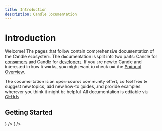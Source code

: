 ```yaml
---
title: Introduction
description: Candle Documentation
---
```


# Introduction

Welcome! The pages that follow contain comprehensive documentation of the
Candle ecosystem. The documentation is split into two parts: Candle for
[consumers](/docs/video-developers/overview) and Candle for
[developers](/docs/products/overview). If you are new to Candle and
interested in how it works, you might want to check out the
[Protocol Overview](/docs/protocol/core-concepts/overview).

The documentation is an open-source community effort, so feel free to suggest
new topics, add new how-to guides, and provide examples wherever you think it
might be helpful. All documentation is editable via
[GitHub](https://github.com/CandlePlatforms/candle-org/tree/master/docs).

## Getting Started

<DocsCardsContainer>
  <DocsCard
    key={1}
    title="Learn how to Use Candle"
    description="Discover the way in which Candle can benefit you."
    href="/docs/video-developers/overview"
    ctaText="Start"
    icon={
      <svg
        width="56"
        height="56"
        viewBox="0 0 56 56"
        fill="none"
        xmlns="http://www.w3.org/2000/svg">
        <rect width="56" height="56" rx="28" fill="#00EB88" />
        <path
          d="M32.6667 35L39.6667 28L32.6667 21"
          stroke="#131418"
          strokeWidth="1.75"
          strokeLinecap="round"
          strokeLinejoin="round"
        />
        <path
          d="M23.3333 21L16.3333 28L23.3333 35"
          stroke="#131418"
          strokeWidth="1.75"
          strokeLinecap="round"
          strokeLinejoin="round"
        />
      </svg>
    }
  />
  <DocsCard
    key={2}
    title="For Metaverse Developers"
    description="Build powerful applications within the Candle at a fraction of the cost."
    href="/docs/products/overview"
    ctaText="Start"
    icon={<IconMine />}
  />
</DocsCardsContainer>
